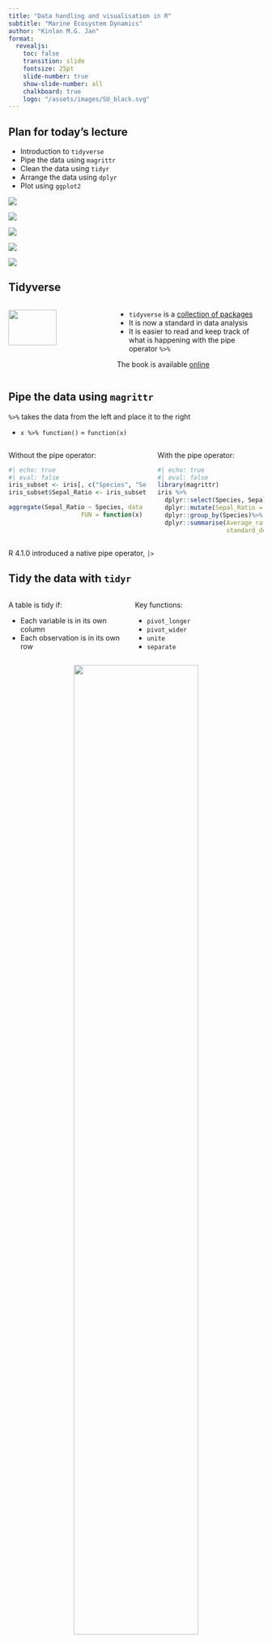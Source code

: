 ```yaml
---
title: "Data handling and visualisation in R"
subtitle: "Marine Ecosystem Dynamics"
author: "Kinlan M.G. Jan"
format: 
  revealjs:
    toc: false
    transition: slide
    fontsize: 25pt
    slide-number: true
    show-slide-number: all
    chalkboard: true
    logo: "/assets/images/SU_black.svg"
---
```


## Plan for today's lecture

-   Introduction to `tidyverse`
-   Pipe the data using `magrittr`
-   Clean the data using `tidyr`
-   Arrange the data using `dplyr`
-   Plot using `ggplot2`

::: {layout-ncol="5"}
![](assets/images/tidyverse.svg)

![](assets/images/pipe.svg)

![](assets/images/tidyr.svg)

![](assets/images/dplyr.svg)

![](assets/images/ggplot2.svg)
:::

## Tidyverse

::: columns
::: {.column width="40%"}
<img src="assets/images/cover2.jpg" width="70%"/>
:::

::: {.column width="60%"}
-   `tidyverse` is a [collection of packages](https://www.tidyverse.org/packages/)
-   It is now a standard in data analysis
-   It is easier to read and keep track of what is happening with the pipe operator `%>%`

::: aside
The book is available [online](https://r4ds.hadley.nz/)
:::
:::
:::


## Pipe the data using `magrittr`

`%>%` takes the data from the left and place it to the right

-   `x %>% function()` = `function(x)`

::: columns
::: {.column width="\"50%"}
Without the pipe operator:

```r
#| echo: true
#| eval: false
iris_subset <- iris[, c("Species", "Sepal.Length", "Sepal.Width")]
iris_subset$Sepal_Ratio <- iris_subset$Sepal.Length / iris_subset$Sepal.Width

aggregate(Sepal_Ratio ~ Species, data = iris_subset, 
                    FUN = function(x) c(Average_ratio = mean(x), 
                                        standard_deviation = sd(x)))
```
:::

::: {.column width="\"50%"}
With the pipe operator:

```r
#| echo: true
#| eval: false
library(magrittr)
iris %>% 
  dplyr::select(Species, Sepal.Length, Sepal.Width) %>%
  dplyr::mutate(Sepal_Ratio = Sepal.Length/Sepal.Width) %>%
  dplyr::group_by(Species)%>%
  dplyr::summarise(Average_ratio = mean(Sepal_Ratio),
                   standard_deviation = sd(Sepal_Ratio))

```
:::
:::

::: aside
R 4.1.0 introduced a native pipe operator, `|>`
:::


## Tidy the data with `tidyr`

::: columns
::: {.column width="45%"}
A table is tidy if:

-   Each variable is in its own column
-   Each observation is in its own row
:::

::: {.column width="50%"}
Key functions:

-   `pivot_longer`
-   `pivot_wider`
-   `unite`
-   `separate`
:::
:::

::: {style="text-align:center"}
<img src="assets/images/tidy-1.png" style="width:70%;"/> <br>

[source: [https://r4ds.had.co.nz/tidy-data.html](https://r4ds.had.co.nz/tidy-data.html)]{.aside}

:::

## Tidy the data with `tidyr` - `iris` example

```r
#| echo: false
library(kableExtra) ; library(magrittr)
iris %<>% dplyr::mutate(id = 1:150)
iris |> head(4) |> kbl(format = "html", table.attr = "style='width:30%;'")
```

```r
#| echo: true
#| eval: false
iris %<>% dplyr::mutate(id = 1:150)
iris |> head(4)
```

## Tidy the data with `tidyr` - `pivot_longer`

```r
#| echo: false
long_iris <- iris |> 
  tidyr::pivot_longer(1:4,
                      names_to = "Parameter",
                      values_to = "Size")
long_iris |> head(4) |> kbl(format = "html", table.attr = "style='width:30%;'")
```

```r
#| echo: true
#| eval: false
long_iris <- iris |> 
  tidyr::pivot_longer(1:4,
                      names_to = "Parameter",
                      values_to = "Size")
long_iris |> head(4)
```

## Tidy the data with `tidyr` - `separate`

```r
#| echo: false
sep_iris <- long_iris |> 
  tidyr::separate(Parameter, into = c("Organ", "Measure"))
sep_iris |> head(4) |> kbl(format = "html", table.attr = "style='width:30%;'")
```

```r
#| echo: true
#| eval: false
sep_iris <- long_iris |> 
  tidyr::separate(Parameter, into = c("Organ", "Measure"))
sep_iris |> head(4)
```

## Tidy the data with `tidyr` - `pivot_wider`

```r
#| echo: false
wide_iris <- sep_iris |> 
  tidyr::pivot_wider(names_from = "Organ",
                     values_from = "Size")
wide_iris |>  head(4) |> kbl(format = "html", table.attr = "style='width:30%;'")
```

```r
#| echo: true
#| eval: false
wide_iris <- sep_iris |> 
  tidyr::pivot_wider(names_from = "Organ",
                     values_from = "Size")
wide_iris |>  head(4)
```

## Tidy the data with `tidyr` - `unite`

```r
#| echo: false
unite_iris <- wide_iris |> 
  tidyr::unite(col = "Sepal/Petal", c(Sepal, Petal), sep = "/")
unite_iris |>  head(4) |> kbl(format = "html", table.attr = "style='width:30%;'")
```

```r
#| echo: true
#| eval: false
unite_iris <- wide_iris |> 
  tidyr::unite(col = "Sepal/Petal", c(Sepal, Petal), sep = "/")
unite_iris |>  head(4)
```

## Arrange the data with `dyplr`

`dplyr` simplifies the data manipulation with self-explanatory functions:

-   `filter` observations based on their values
-   `mutate` a new column as a function of others
-   `select` variables based on their names
-   `group_by` variable
-   `summarise` the data

```r
#| echo: true
#| eval: false
iris %>%
  dplyr::filter(Petal.Length >= 1.4) %>%
  dplyr::mutate(Sepal_Ratio = Sepal.Length/Sepal.Width) %>%
  dplyr::select(Species, Sepal_Ratio) %>% # equaivalent to select(-c(Sepal.Length, Sepal.Width, Petal.Length, Petal.Width))
  dplyr::group_by(Species) %>%
  dplyr::summarise(Average_ratio = mean(Sepal_Ratio),
                   standard_deviation = sd(Sepal_Ratio))
```

## Data visulalisation

It is very important to look at the data. <br> Totally different data might have similar statistics...

::: columns
::: {.column width="60%"}
```r
#| eval: true
#| echo: false

library(datasauRus)
if(requireNamespace("ggplot2")){
  library(ggplot2)
  ggplot(dplyr::filter(datasaurus_dozen, dataset != "wide_lines"), aes(x = x, y = y, colour = dataset)) +
    geom_point() +
    theme_bw() +
    theme(legend.position = "none",
          plot.background = element_blank()) +
    facet_wrap(~dataset, ncol = 4)
}

```
:::

::: {.column width="30%"}
```r
#| eval: true
#| echo: false
library(datasauRus)
dplyr::filter(datasaurus_dozen, dataset == "wide_lines") %>%
    dplyr::group_by(dataset) %>%
    dplyr::summarise(mean_x = round(mean(x),2),
                     mean_y = round(mean(y),2),
                     sd_x = round(sd(x),2),
                     sd_y = round(sd(y),2)) %>%
  dplyr::ungroup() %>%
  dplyr::select(-dataset) |> 
  tidyr::pivot_longer(1:4, names_to = "statistics") |> 
  kbl(format = "html", table.attr = "style='width:30%;'")

```
:::
:::

::: aside
source: [datasauRus](https://cran.r-project.org/web/packages/datasauRus/vignettes/Datasaurus.html){.smaller}
:::

